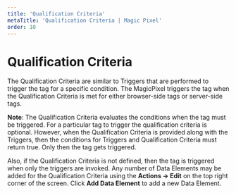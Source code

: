---
title: 'Qualification Criteria'
metaTitle: 'Qualification Criteria | Magic Pixel'
order: 10
---

# Qualification Criteria

The Qualification Criteria are similar to Triggers that are performed to trigger the tag for a specific condition. The MagicPixel triggers the tag when the Qualification Criteria is met for either browser-side tags or server-side tags.

**Note**: The Qualification Criteria evaluates the conditions when the tag must be triggered. For a particular tag to trigger the qualification criteria is optional. However, when the Qualification Criteria is provided along with the Triggers, then the conditions for Triggers and Qualification Criteria must return true. Only then the tag gets triggered. 

Also, if the Qualification Criteria is not defined, then the tag is triggered when only the triggers are invoked. Any number of Data Elements may be added for the Qualification Criteria using the **Actions -> Edit** on the top right corner of the screen. Click **Add Data Element** to add a new Data Element.